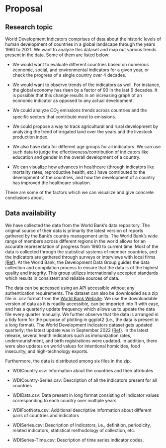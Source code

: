 # Proposal

## Research topic

World Development Indicators comprises of data about the historic levels of human development of countries in a global landscape through the years 1960 to 2021. We want to analyze this dataset and map out various trends present in the data. Some of them are listed below:

  * We would want to evaluate different countries based on numerous economic, social, and environmental indicators for a given year, or check the progress of a single country over 4 decades. 
  
  * We would want to observe trends of the indicators as well. For instance, the global economy has risen by a factor of 90 in the last 6 decades. It is possible that this change results in an increasing graph of an economic indicator as opposed to any actual development. 
  
  * We could analyze $CO_2$ emissions trends across countries and the specific sectors that contribute most to emissions. 
  
  * We could propose a way to track agricultural and rural development by analyzing the trend of irrigated land over the years and the livestock production index. 
  
  * We also have data for different age groups for all indicators. We can use such data to judge the effectiveness/contribution of indicators like education and gender in the overall development of a country. 
  
  * We can visualize how advances in healthcare (through indicators like mortality rates, reproductive health, etc.) have contributed to the development of the countries, and how the development of a country has improved the healthcare situation. 

These are some of the factors which we can visualize and give concrete conclusions about. 

## Data availability

We have collected the data from the World Bank’s data repository. The original source of their data is primarily the latest version of reports gathered by the Bank’s country management units. The World Bank’s wide range of members across different regions in the world allows for an accurate representation of progress from 1960 to current time. Most of the data is collected through the statistical systems of member countries, and the indicators are gathered through surveys or interviews with local firms [(Ref)](https://datahelpdesk.worldbank.org/knowledgebase/articles/906531-methodologies). At the World Bank, the Development Data Group guides the data collection and compilation process to ensure that the data is of the highest quality and integrity. This group utilizes internationally accepted standards which results in consistent and reliable sources of data. 

The data can be accessed using an [API](https://datahelpdesk.worldbank.org/knowledgebase/articles/898599-indicator-api-queries) accessible without any authentication requirements. The dataset can also be downloaded as a zip file in .csv format from the [World Bank Website](https://datacatalog.worldbank.org/search/dataset/0037712/World-Development-Indicators). We use the downloadable version of data as it is readily accessible, can be imported into R with ease, and has a quarterly update frequency which allows us to update the data file every quarter manually. We further observe that the data is arranged in a tidy form for the purpose of plotting in ggplot2 (i.e., the data is present in a long format). The World Development Indicators dataset gets updated quarterly; the latest update was in September 2022 [(Ref)](https://datahelpdesk.worldbank.org/knowledgebase/articles/906522). In the latest release, several health indicators such as immunization rates, undernourishment, and birth registrations were updated. In addition, there were also updates on world values for intentional homicides, food insecurity, and high-technology exports. 

Furthermore, the data is distributed among six files in the zip. 

  * WDICountry.csv: Information about the countries and their attributes
  
  * WDICountry-Series.csv: Description of all the indicators present for all countries
  
  * WDIData.csv: Data present in long format consisting of indicator values corresponding to each country over multiple years
  
  * WDIFootNote.csv: Additional descriptive information about different pairs of countries and indicators
  
  * WDISeries.csv: Description of Indicators, i.e., definition, periodicity, related indicators, statistical methodology of collection, etc.
  
  * WDISeries-Time.csv: Description of time series indicator codes. 
  

